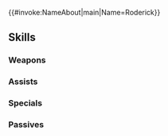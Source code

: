 {{#invoke:NameAbout|main|Name=Roderick}}{{HeroPage Tabs}}
{{Hero Infobox
|Name=Roderick
|Title=Steady Squire
|artist=板垣ハコ
|GrowthModifier=None
|WeaponType=Blue Lance
|MoveType=Cavalry
|Origin=Fire Emblem: New Mystery of the Emblem
|Gender=Male
|actorEN=Christian La Monte
|actorJP=八代拓
|releaseDate=June 14, 2017
|poolDate=June 30, 2017
|randomStartTime=2017-06-28T07:00:00Z
|poolRarities=3,4
|TagID=ロディ
|InternalID=138
|Properties=demoted_240
|cv1=1
|cv2=101200
|description=An aspiring knight of Altea. Of calm demeanor. Luke's longtime friend and rival. Appears in Fire Emblem: New Mystery of the Emblem.
}}
{{Stats Page
|Lv1HP=18|Lv1ATK=7|Lv1SPD=8|Lv1DEF=6|Lv1RES=7
|GRHP=50|GRATK=55|GRSPD=60|GRDEF=45|GRRES=40
}}
==Skills==
===Weapons===
{{Weapons Table
|weapon1=Iron Lance
|weapon1Default=1
|weapon1Unlock=1
|weapon2=Steel Lance
|weapon2Default=3
|weapon2Unlock=2
|weapon3=Firesweep Lance
|weapon3Default=4
|weapon3Unlock=3
|weapon4=Firesweep L+ 
|weapon4Default=5
|weapon4Unlock=5
|weapon5=Steady Lance
|weapon5Unlock=5
}}

===Assists===
{{Assists Table
|assist1=Rally Defense
|assist1Default=4
|assist1Unlock=3
|assist2=Rally Def/Res
|assist2Unlock=4
}}

===Specials===
{{Specials Table}}
===Passives===
{{Passives Table
|passiveB1=Drag Back
|passiveB1Unlock=3
|passiveC1=Spur Def 1
|passiveC2=Drive Def 1
|passiveC3=Drive Def 2
|passiveC1Unlock=3
|passiveC2Unlock=4
|passiveC3Unlock=5
}}
{{Heroes Navbox}}